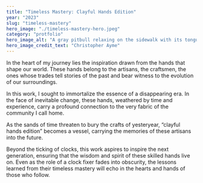 ```yaml
---
title: "Timeless Mastery: Clayful Hands Edition"
year: "2023"
slug: "timeless-mastery"
hero_image: "./timeless-mastery-hero.jpeg"
category: "protfolio"
hero_image_alt: "A gray pitbull relaxing on the sidewalk with its tongue hanging out"
hero_image_credit_text: "Christopher Ayme"
---
```


In the heart of my journey lies the inspiration drawn from the hands that shape
our world. These hands belong to the artisans, the craftsmen, the ones whose
trades tell stories of the past and bear witness to the evolution of our
surroundings.

In this work, I sought to immortalize the essence of a disappearing era.
In the face of inevitable change, these hands, weathered by time and
experience, carry a profound connection to the very fabric of the community I
call home.

As the sands of time threaten to bury the crafts of yesteryear, “clayful hands
edition” becomes a vessel, carrying the memories of these artisans into the
future.

Beyond the ticking of clocks, this work aspires to inspire the next generation,
ensuring that the wisdom and spirit of these skilled hands live on. Even as the
role of a clock fixer fades into obscurity, the lessons learned from their timeless
mastery will echo in the hearts and hands of those who follow.
